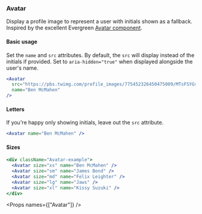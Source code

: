 
<Nav title="Avatar" />
<SEO title="Avatar" />

<Container>
<Article sidebar={[
  { id: 'Avatar', name: 'Avatar'},
  { id: 'Basic usage', name: 'Basic usage' },
  { id: 'Letters', name: 'Using letters'},
  { id: 'Sizes', name: 'Sizes options' },
  { id: 'Props', name: 'API'}
]}>

# Avatar

Display a profile image to represent a user with initials shown as a fallback. Inspired by the excellent Evergreen [Avatar component](https://evergreen.segment.com/components/avatar).

#### Basic usage

Set the `name` and `src` attributes. By default, the `src` will display instead of the initials if provided. Set to `aria-hidden="true"` when displayed alongside the user's name.

```jsx expanded
<Avatar
  src="https://pbs.twimg.com/profile_images/775452326450475009/MTsFSYGs_400x400.jpg"
  name="Ben McMahen"
/>
```

#### Letters

If you're happy only showing initials, leave out the `src` attribute.

```jsx
<Avatar name="Ben McMahen" />
```

#### Sizes

```jsx
<div className="Avatar-example">
  <Avatar size="xs" name="Ben McMahen" />
  <Avatar size="sm" name="James Bond" />
  <Avatar size="md" name="Felix Leighter" />
  <Avatar size="lg" name="Jaws" />
  <Avatar size="xl" name="Kissy Suzuki" />
</div>
```

<Props names={["Avatar"]} />

</Article>
</Container>

